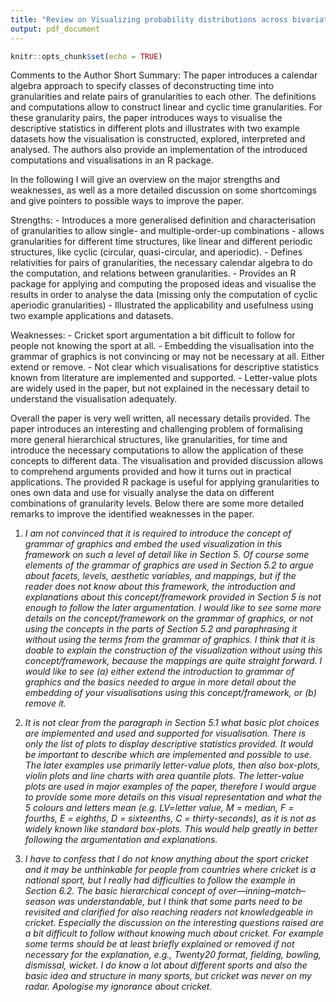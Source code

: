 ```yaml
---
title: "Review on Visualizing probability distributions across bivariate cyclic temporal granularities"
output: pdf_document
---
```


```r
knitr::opts_chunk$set(echo = TRUE)
```


Comments to the Author
Short Summary:
The paper introduces a calendar algebra approach to specify classes of deconstructing time into granularities and relate pairs of granularities to each other. The definitions and computations allow to construct linear and cyclic time granularities. For these granularity pairs, the paper introduces ways to visualise the descriptive statistics in different plots and illustrates with two example datasets how the visualisation is constructed, explored, interpreted and analysed. The authors also provide an implementation of the introduced computations and visualisations in an R package.

In the following I will give an overview on the major strengths and weaknesses, as well as a more detailed discussion on some shortcomings and give pointers to possible ways to improve the paper.


Strengths:
- Introduces a more generalised definition and characterisation of granularities to allow single- and multiple-order-up combinations
- allows granularities for different time structures, like linear and different periodic structures, like cyclic (circular, quasi-circular, and aperiodic).
- Defines relativities for pairs of granularities, the necessary calendar algebra to do the computation, and relations between granularities.
- Provides an R package for applying and computing the proposed ideas and visualise the results in order to analyse the data (missing only the computation of cyclic aperiodic granularities)
- Illustrated the applicability and usefulness using two example applications and datasets.

Weaknesses:
- Cricket sport argumentation a bit difficult to follow for people not knowing the sport at all.
- Embedding the visualisation into the grammar of graphics is not convincing or may not be necessary at all. Either extend or remove.
- Not clear which visualisations for descriptive statistics known from literature are implemented and supported.
- Letter-value plots are widely used in the paper, but not explained in the necessary detail to understand the visualisation adequately.

Overall the paper is very well written, all necessary details provided. The paper introduces an interesting and challenging problem of formalising more general hierarchical structures, like granularities, for time and introduce the necessary computations to allow the application of these concepts to different data. The visualisation and provided discussion allows to comprehend arguments provided and how it turns out in practical applications. The provided R package is useful for applying granularities to ones own data and use for visually analyse the data on different combinations of granularity levels. Below there are some more detailed remarks to improve the identified weaknesses in the paper.

1. _I am not convinced that it is required to introduce the concept of grammar of graphics and embed the used visualization in this framework on such a level of detail like in Section 5. Of course some elements of the grammar of graphics are used in Section 5.2 to argue about facets, levels, aesthetic variables, and mappings, but if the reader does not know about this framework, the introduction and explanations about this concept/framework provided in Section 5 is not enough to follow the later argumentation. I would like to see some more details on the concept/framework on the grammar of graphics, or not using the concepts in the parts of Section 5.2 and paraphrasing it without using the terms from the grammar of graphics. I think that it is doable to explain the construction of the visualization without using this concept/framework, because the mappings are quite straight forward. I would like to see (a) either extend the introduction to grammar of graphics and the basics needed to argue in more detail about the embedding of your visualisations using this concept/framework, or (b) remove it._


2. _It is not clear from the paragraph in Section 5.1 what basic plot choices are implemented and used and supported for visualisation. There is only the list of plots to display descriptive statistics provided. It would be important to describe which are implemented and possible to use. The later examples use primarily letter-value plots, then also box-plots, violin plots and line charts with area quantile plots. The letter-value plots are used in major examples of the paper, therefore I would argue to provide some more details on this visual representation and what the 5 colours and letters mean (e.g. LV=letter value, M = median, F = fourths, E = eighths, D = sixteenths, C = thirty-seconds), as it is not as widely known like standard box-plots. This would help greatly in better following the argumentation and explanations._

3. _I have to confess that I do not know anything about the sport cricket and it may be unthinkable for people from countries where cricket is a national sport, but I really had difficulties to follow the example in Section 6.2. The basic hierarchical concept of over—inning--match--season was understandable, but I think that some parts need to be revisited and clarified for also reaching readers not knowledgeable in cricket. Especially the discussion on the interesting questions raised are a bit difficult to follow without knowing much about cricket. For example some terms should be at least briefly explained or removed if not necessary for the explanation, e.g., Twenty20 format, fielding, bowling, dismissal, wicket. I do know a lot about different sports and also the basic idea and structure in many sports, but cricket was never on my radar. Apologise my ignorance about cricket._
